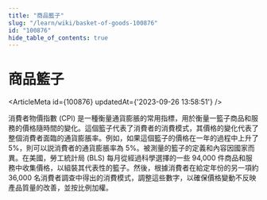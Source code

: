 ```yaml
---
title: "商品籃子"
slug: "/learn/wiki/basket-of-goods-100876"
id: "100876"
hide_table_of_contents: true
---
```



# 商品籃子

<ArticleMeta id={100876} updatedAt={'2023-09-26 13:58:51'} />
<div className='border-solid border-b border-t-0 my-4 border-[var(--ifm-color-gray-300)]' />

消費者物價指數 (CPI) 是一種衡量通貨膨脹的常用指標，用於衡量一籃子商品和服務的價格隨時間的變化。這個籃子代表了消費者的消費模式，其價格的變化代表了整個消費者面臨的通貨膨脹率。例如，如果這個籃子的價格在一年的過程中上升了 5%，則可以説消費者的通貨膨脹率為 5%。被測量的籃子的定義和內容因國家而異。在美國，勞工統計局 (BLS) 每月從經過科學選擇的一些 94,000 件商品和服務中收集價格，以組裝其代表性的籃子。然後，根據消費者在給定年份的另一項約 36,000 名消費者調查中得出的消費模式，調整這些數字，以確保價格變動不反映產品質量的改善，並按比例加權。
